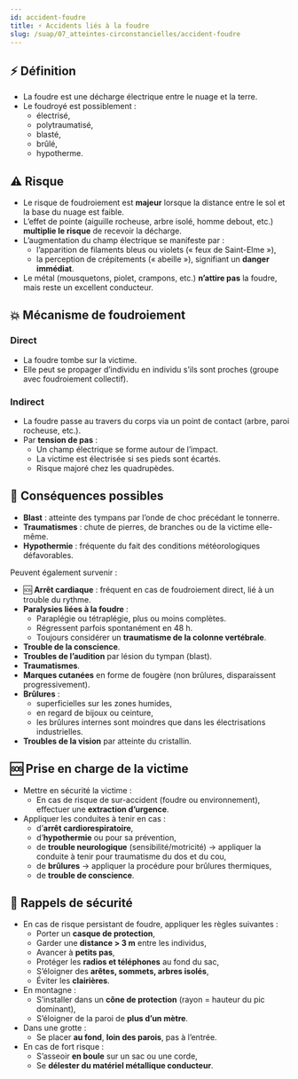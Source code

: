 ---
id: accident-foudre
title: ⚡ Accidents liés à la foudre
slug: /suap/07_atteintes-circonstancielles/accident-foudre
---

## ⚡ Définition

- La foudre est une décharge électrique entre le nuage et la terre.
- Le foudroyé est possiblement :
  - électrisé,
  - polytraumatisé,
  - blasté,
  - brûlé,
  - hypotherme.

## ⚠️ Risque

- Le risque de foudroiement est **majeur** lorsque la distance entre le sol et la base du nuage est faible.
- L’effet de pointe (aiguille rocheuse, arbre isolé, homme debout, etc.) **multiplie le risque** de recevoir la décharge.
- L’augmentation du champ électrique se manifeste par :
  - l’apparition de filaments bleus ou violets (« feux de Saint-Elme »),
  - la perception de crépitements (« abeille »), signifiant un **danger immédiat**.
- Le métal (mousquetons, piolet, crampons, etc.) **n’attire pas** la foudre, mais reste un excellent conducteur.

## 💥 Mécanisme de foudroiement

### Direct

- La foudre tombe sur la victime.
- Elle peut se propager d’individu en individu s’ils sont proches (groupe avec foudroiement collectif).

### Indirect

- La foudre passe au travers du corps via un point de contact (arbre, paroi rocheuse, etc.).
- Par **tension de pas** :
  - Un champ électrique se forme autour de l’impact.
  - La victime est électrisée si ses pieds sont écartés.
  - Risque majoré chez les quadrupèdes.

## 🧠 Conséquences possibles

- **Blast** : atteinte des tympans par l’onde de choc précédant le tonnerre.
- **Traumatismes** : chute de pierres, de branches ou de la victime elle-même.
- **Hypothermie** : fréquente du fait des conditions météorologiques défavorables.

Peuvent également survenir :

- 🆘 **Arrêt cardiaque** : fréquent en cas de foudroiement direct, lié à un trouble du rythme.
- **Paralysies liées à la foudre** :
  - Paraplégie ou tétraplégie, plus ou moins complètes.
  - Régressent parfois spontanément en 48 h.
  - Toujours considérer un **traumatisme de la colonne vertébrale**.
- **Trouble de la conscience**.
- **Troubles de l’audition** par lésion du tympan (blast).
- **Traumatismes**.
- **Marques cutanées** en forme de fougère (non brûlures, disparaissent progressivement).
- **Brûlures** :
  - superficielles sur les zones humides,
  - en regard de bijoux ou ceinture,
  - les brûlures internes sont moindres que dans les électrisations industrielles.
- **Troubles de la vision** par atteinte du cristallin.

## 🆘 Prise en charge de la victime

- Mettre en sécurité la victime :
  - En cas de risque de sur-accident (foudre ou environnement), effectuer une **extraction d’urgence**.
- Appliquer les conduites à tenir en cas :
  - d’**arrêt cardiorespiratoire**,
  - d’**hypothermie** ou pour sa prévention,
  - de **trouble neurologique** (sensibilité/motricité) → appliquer la conduite à tenir pour traumatisme du dos et du cou,
  - de **brûlures** → appliquer la procédure pour brûlures thermiques,
  - de **trouble de conscience**.

## 📢 Rappels de sécurité

- En cas de risque persistant de foudre, appliquer les règles suivantes :
  - Porter un **casque de protection**,
  - Garder une **distance > 3 m** entre les individus,
  - Avancer à **petits pas**,
  - Protéger les **radios et téléphones** au fond du sac,
  - S’éloigner des **arêtes, sommets, arbres isolés**,
  - Éviter les **clairières**.
- En montagne :
  - S’installer dans un **cône de protection** (rayon = hauteur du pic dominant),
  - S’éloigner de la paroi de **plus d’un mètre**.
- Dans une grotte :
  - Se placer **au fond**, **loin des parois**, pas à l’entrée.
- En cas de fort risque :
  - S’asseoir **en boule** sur un sac ou une corde,
  - Se **délester du matériel métallique conducteur**.
